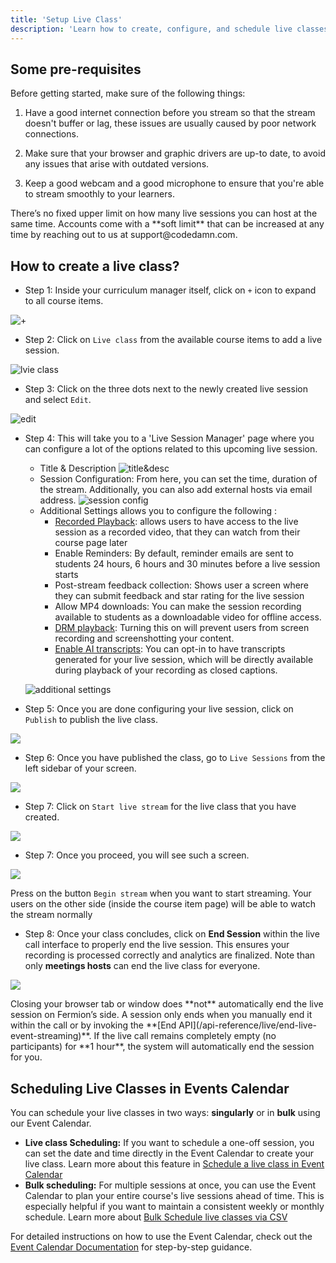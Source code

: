 ```yaml
---
title: 'Setup Live Class'
description: 'Learn how to create, configure, and schedule live classes in Fermion. This guide walks you through setting up a live session and configuring session details and publishing your live class.'
---
```



## Some pre-requisites

Before getting started, make sure of the following things:

1. Have a good internet connection before you stream so that the stream doesn't buffer or lag, these issues are usually caused by poor network connections.

2. Make sure that your browser and graphic drivers are up-to date, to avoid any issues that arise with outdated versions.

3. Keep a good webcam and a good microphone to ensure that you're able to stream smoothly to your learners.

<Tip>
There’s no fixed upper limit on how many live sessions you can host at the same time. Accounts come with a **soft limit** that can be increased at any time by reaching out to us at support@codedamn.com. 
</Tip>


## How to create a live class?

-   Step 1: Inside your curriculum manager itself, click on `+` icon to expand to all course items.

![+](https://67d6ad5ef66ee0901532fd2f.storage.fermion.app/public-uncached/object-store-public-files/uploads/22-09-2025/seelen-ui_4ek95Hm43J.drrsix.png)

-   Step 2: Click on `Live class` from the available course items to add a live session.

![lvie class](https://67d6ad5ef66ee0901532fd2f.storage.fermion.app/public-uncached/object-store-public-files/uploads/22-09-2025/seelen-ui_nIvOSpjUY0.qmjnod.png)

-   Step 3: Click on the three dots next to the newly created live session and select `Edit`.

![edit](https://67d6ad5ef66ee0901532fd2f.storage.fermion.app/public-uncached/object-store-public-files/uploads/22-09-2025/seelen-ui_VTYjcY3SPW.nchnvx.png)

-   Step 4: This will take you to a 'Live Session Manager' page where you can configure a lot of the options related to this upcoming live session.
    - Title & Description
    ![title&desc](https://67d6ad5ef66ee0901532fd2f.storage.fermion.app/public-uncached/object-store-public-files/uploads/22-09-2025/seelen-ui_H2bBnKyKmV.eybmzt.png)
    - Session Configuration: From here, you can set the time, duration of the stream. Additionally, you can also add external hosts via email address.
    ![session config](https://67d6ad5ef66ee0901532fd2f.storage.fermion.app/public-uncached/object-store-public-files/uploads/01-10-2025/Arc_BKFqgRcDjs.igwafx.png)
    - Additional Settings allows you to configure the following :
        - [Recorded Playback](/live-classes/recording-and-captions): allows users to have access to the live session as a recorded video, that they can watch from their course page later
        - Enable Reminders: By default, reminder emails are sent to students 24 hours, 6 hours and 30 minutes before a live session starts
        - Post-stream feedback collection: Shows user a screen where they can submit feedback and star rating for the live session
        - Allow MP4 downloads: You can make the session recording available to students as a downloadable video for offline access.
        - [DRM playback](/live-classes/drm-and-watermarking): Turning this on will prevent users from screen recording and screenshotting your content.
        - [Enable AI transcripts](/live-classes/recording-and-captions): You can opt-in to have transcripts generated for your live session, which will be directly available during playback of your recording as closed captions.

    ![additional settings](https://67d6ad5ef66ee0901532fd2f.storage.fermion.app/public-uncached/object-store-public-files/uploads/01-10-2025/Arc_5mFRvv4ZJE.oymvek.png)

-   Step 5: Once you are done configuring your live session, click on `Publish` to publish the live class.

![](https://67d6ad5ef66ee0901532fd2f.storage.fermion.app/public-uncached/object-store-public-files/uploads/22-09-2025/seelen-ui_pP2LEBg9Rc.ynuada.png)

-   Step 6: Once you have published the class, go to `Live Sessions` from the left sidebar of your screen.

![](https://67d6ad5ef66ee0901532fd2f.storage.fermion.app/public-uncached/object-store-public-files/uploads/22-09-2025/seelen-ui_JsrybJJH35.pphioj.png)

-   Step 7: Click on `Start live stream` for the live class that you have created.

![](https://67d6ad5ef66ee0901532fd2f.storage.fermion.app/public-uncached/object-store-public-files/uploads/22-09-2025/seelen-ui_Z4FKZJWdkT.cgakcs.png)

-   Step 7: Once you proceed, you will see such a screen.

![](https://codedamn-website-assets.s3.us-east-1.amazonaws.com/uploads/04-01-2025/screenshot-000661%402x.xtzpea.png)

Press on the button `Begin stream` when you want to start streaming. Your users on the other side (inside the course item page) will be able to watch the stream normally

-   Step 8: Once your class concludes, click on **End Session** within the live call interface to properly end the live session. This ensures your recording is processed correctly and analytics are finalized. Note than only **meetings hosts** can end the live class for everyone.

![](https://67d6ad5ef66ee0901532fd2f.storage.fermion.app/public-uncached/object-store-public-files/uploads/22-10-2025/chrome_H8kcCdHZbw.heyeax.png)

<Note>
Closing your browser tab or window does **not** automatically end the live session on Fermion’s side.  
A session only ends when you manually end it within the call or by invoking the **[End API](/api-reference/live/end-live-event-streaming)**.  
If the live call remains completely empty (no participants) for **1 hour**, the system will automatically end the session for you.
</Note>

## Scheduling Live Classes in Events Calendar

You can schedule your live classes in two ways: **singularly** or in **bulk** using our Event Calendar.  

- **Live class Scheduling:** If you want to schedule a one-off session, you can set the date and time directly in the Event Calendar to create your live class. Learn more about this feature in [Schedule a live class in Event Calendar](/live-classes/event-calendar#how-to-schedule-a-live-session-directly-in-event-calendar)  
- **Bulk scheduling:** For multiple sessions at once, you can use the Event Calendar to plan your entire course's live sessions ahead of time. This is especially helpful if you want to maintain a consistent weekly or monthly schedule. Learn more about [Bulk Schedule live classes via CSV](/live-classes/event-calendar#how-to-bulk-schedule-events-via-csv)

For detailed instructions on how to use the Event Calendar, check out the [Event Calendar Documentation](/live-classes/event-calendar) for step-by-step guidance.
